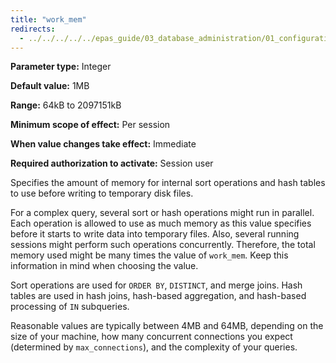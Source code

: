 ```yaml
---
title: "work_mem"
redirects:
  - ../../../../../epas_guide/03_database_administration/01_configuration_parameters/03_configuration_parameters_by_functionality/01_top_performance_related_parameters/02_work_mem #generated for docs/epas/reorg-role-use-case-mode
---
```


<div id="work_mem" class="registered_link"></div>

**Parameter type:** Integer

**Default value:** 1MB

**Range:** 64kB to 2097151kB

**Minimum scope of effect:** Per session

**When value changes take effect:** Immediate

**Required authorization to activate:** Session user

Specifies the amount of memory for internal sort operations and hash tables to use before writing to temporary disk files. 

For a complex query, several sort or hash operations might run in parallel. Each operation is allowed to use as much memory as this value specifies before it starts to write data into temporary files. Also, several running sessions might perform such operations concurrently. Therefore, the total memory used might be many times the value of `work_mem`. Keep this information in mind when choosing the value. 

Sort operations are used for `ORDER BY`, `DISTINCT`, and merge joins. Hash tables are used in hash joins, hash-based aggregation, and hash-based processing of `IN` subqueries.

Reasonable values are typically between 4MB and 64MB, depending on the size of your machine, how many concurrent connections you expect (determined by `max_connections`), and the complexity of your queries.

